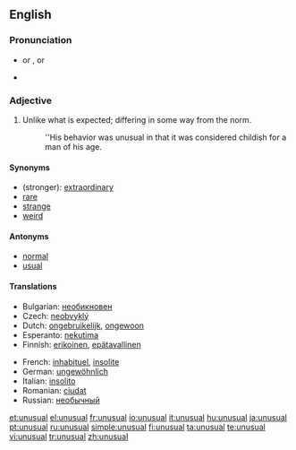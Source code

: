 ==English==

===Pronunciation===
* {{IPA|/ʌnˈjuːʒuəl/}} or {{IPAchar|/ʌnˈjuːʒəl/}}, {{SAMPA|/Vn"ju:Du@l/}} or {{SAMPAchar|/Vn"ju:D@l/}}
* {{audio|en-us-unusual.ogg|Audio (US)}}

===Adjective===
{{en-adj}}

# Unlike what is expected; differing in some way from the norm.
#: ''His behavior was unusual in that it was considered childish for a man of his age.

====Synonyms====
* (stronger): [[extraordinary]]
* [[rare]]
* [[strange]]
* [[weird]]

====Antonyms====
* [[normal]]
* [[usual]]

====Translations====
{{trans-top|unlike what is expected; differing in some way from the norm}}
* Bulgarian: [[необикновен]]
* Czech: [[neobvyklý]] {{m}}
* Dutch: [[ongebruikelijk]], [[ongewoon]]
* Esperanto: [[nekutima]]
* Finnish: [[erikoinen]], [[epätavallinen]]
{{trans-mid}}
* French: [[inhabituel]], [[insolite]]
* German: [[ungewöhnlich]]
* Italian: [[insolito]]
* Romanian: [[ciudat]]
* Russian: [[необычный]]
{{trans-bottom}}

[[et:unusual]]
[[el:unusual]]
[[fr:unusual]]
[[io:unusual]]
[[it:unusual]]
[[hu:unusual]]
[[ja:unusual]]
[[pt:unusual]]
[[ru:unusual]]
[[simple:unusual]]
[[fi:unusual]]
[[ta:unusual]]
[[te:unusual]]
[[vi:unusual]]
[[tr:unusual]]
[[zh:unusual]]